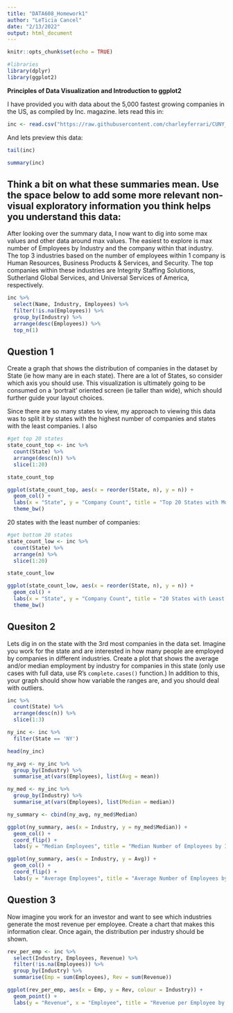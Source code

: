 ```yaml
---
title: "DATA608_Homework1"
author: "LeTicia Cancel"
date: "2/13/2022"
output: html_document
---
```


```r
knitr::opts_chunk$set(echo = TRUE)
```

```r
#libraries
library(dplyr)
library(ggplot2)
```


**Principles of Data Visualization and Introduction to ggplot2**

I have provided you with data about the 5,000 fastest growing companies in the US, as compiled by Inc. magazine. lets read this in:

```r

inc <- read.csv("https://raw.githubusercontent.com/charleyferrari/CUNY_DATA_608/master/module1/Data/inc5000_data.csv", header= TRUE)

```

And lets preview this data:

```r

tail(inc)

```


```r

summary(inc)

```

Think a bit on what these summaries mean. Use the space below to add some more relevant non-visual exploratory information you think helps you understand this data:
-------------------------------
After looking over the summary data, I now want to dig into some max values and other data around max values. The easiest to explore is max number of Employees by Industry and the company within that industry. The top 3 industries based on the number of employees within 1 company is Human Resources, Business Products & Services, and Security. The top companies within these industries are Integrity Staffing Solutions, Sutherland Global Services, and Universal Services of America, respectively. 
```r
inc %>%
  select(Name, Industry, Employees) %>%
  filter(!is.na(Employees)) %>%
  group_by(Industry) %>%
  arrange(desc(Employees)) %>%
  top_n(1)
```

## Question 1

Create a graph that shows the distribution of companies in the dataset by State (ie how many are in each state). There are a lot of States, so consider which axis you should use. This visualization is ultimately going to be consumed on a 'portrait' oriented screen (ie taller than wide), which should further guide your layout choices.

Since there are so many states to view, my approach to viewing this data was to split it by states with the highest number of companies and states with the least companies. I also 
```r
#get top 20 states
state_count_top <- inc %>%
  count(State) %>%
  arrange(desc(n)) %>%
  slice(1:20)

state_count_top

ggplot(state_count_top, aes(x = reorder(State, n), y = n)) +
  geom_col() +
  labs(x = "State", y = "Company Count", title = "Top 20 States with Most Companies") +
  theme_bw()
```

20 states with the least number of companies:
```r
#get bottom 20 states
state_count_low <- inc %>%
  count(State) %>%
  arrange(n) %>%
  slice(1:20)

state_count_low

ggplot(state_count_low, aes(x = reorder(State, n), y = n)) +
  geom_col() +
  labs(x = "State", y = "Company Count", title = "20 States with Least Companies") +
  theme_bw()
```


## Quesiton 2

Lets dig in on the state with the 3rd most companies in the data set. Imagine you work for the state and are interested in how many people are employed by companies in different industries. Create a plot that shows the average and/or median employment by industry for companies in this state (only use cases with full data, use R's `complete.cases()` function.) In addition to this, your graph should show how variable the ranges are, and you should deal with outliers.

```r
inc %>%  
  count(State) %>%
  arrange(desc(n)) %>%
  slice(1:3)

ny_inc <- inc %>%
  filter(State == 'NY')

head(ny_inc)
```

```r
ny_avg <- ny_inc %>%
  group_by(Industry) %>%
  summarise_at(vars(Employees), list(Avg = mean))

ny_med <- ny_inc %>%
  group_by(Industry) %>%
  summarise_at(vars(Employees), list(Median = median))

ny_summary <- cbind(ny_avg, ny_med$Median)

ggplot(ny_summary, aes(x = Industry, y = ny_med$Median)) + 
  geom_col() +
  coord_flip() +
  labs(y = "Median Employees", title = "Median Number of Employees by Industry in New York")

ggplot(ny_summary, aes(x = Industry, y = Avg)) + 
  geom_col() +
  coord_flip() +
  labs(y = "Average Employees", title = "Average Number of Employees by Industry in New York")
```

## Question 3

Now imagine you work for an investor and want to see which industries generate the most revenue per employee. Create a chart that makes this information clear. Once again, the distribution per industry should be shown.

```r
rev_per_emp <- inc %>%
  select(Industry, Employees, Revenue) %>%
  filter(!is.na(Employees)) %>%
  group_by(Industry) %>%
  summarise(Emp = sum(Employees), Rev = sum(Revenue))

ggplot(rev_per_emp, aes(x = Emp, y = Rev, colour = Industry)) +
  geom_point() + 
  labs(y = "Revenue", x = "Employee", title = "Revenue per Employee by Industry")
```
